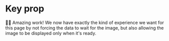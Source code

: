 # Key prop

<EpicVideo url="https://www.epicreact.dev/workshops/react-suspense/key-prop-suspense/solution" />

👨‍💼 Amazing work! We now have exactly the kind of experience we want for this
page by not forcing the data to wait for the image, but also allowing the image
to be displayed only when it's ready.
